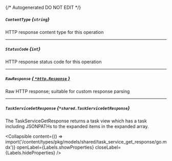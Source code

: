 {/* Autogenerated DO NOT EDIT  */}

##### `ContentType` *{`string`}*
HTTP response content type for this operation

---
##### `StatusCode` *{`int`}*
HTTP response status code for this operation

---
##### `RawResponse` [*{ `*http.Response` }*](https://pkg.go.dev/net/http#Response)
Raw HTTP response; suitable for custom response parsing

---
##### `TaskServiceGetResponse` *{`*shared.TaskServiceGetResponse`}*
The TaskServiceGetResponse returns a task view which has a task including JSONPATHs to the expanded items in the expanded array.

<Collapsible content={() => import('/content/types/pkg/models/shared/task_service_get_response/go.mdx')} openLabel={Labels.showProperties} closeLabel={Labels.hideProperties} />



